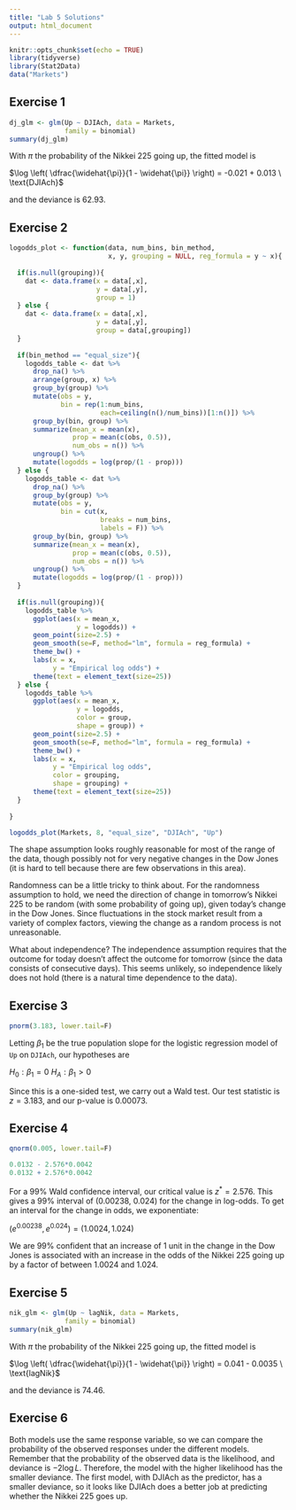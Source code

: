 ```yaml
---
title: "Lab 5 Solutions"
output: html_document
---
```


```r
knitr::opts_chunk$set(echo = TRUE)
library(tidyverse)
library(Stat2Data)
data("Markets")
```

## Exercise 1

```r
dj_glm <- glm(Up ~ DJIAch, data = Markets,
              family = binomial)
summary(dj_glm)
```

With $\pi$ the probability of the Nikkei 225 going up, the fitted model is 

$\log \left( \dfrac{\widehat{\pi}}{1 - \widehat{\pi}} \right) = -0.021 + 0.013 \ \text{DJIAch}$

and the deviance is 62.93.

## Exercise 2

```r
logodds_plot <- function(data, num_bins, bin_method,
                         x, y, grouping = NULL, reg_formula = y ~ x){
  
  if(is.null(grouping)){
    dat <- data.frame(x = data[,x], 
                      y = data[,y],
                      group = 1)
  } else {
    dat <- data.frame(x = data[,x], 
                      y = data[,y],
                      group = data[,grouping])
  }
  
  if(bin_method == "equal_size"){
    logodds_table <- dat %>%
      drop_na() %>%
      arrange(group, x) %>%
      group_by(group) %>%
      mutate(obs = y,
             bin = rep(1:num_bins,
                       each=ceiling(n()/num_bins))[1:n()]) %>%
      group_by(bin, group) %>%
      summarize(mean_x = mean(x),
                prop = mean(c(obs, 0.5)),
                num_obs = n()) %>%
      ungroup() %>%
      mutate(logodds = log(prop/(1 - prop)))
  } else {
    logodds_table <- dat %>%
      drop_na() %>%
      group_by(group) %>%
      mutate(obs = y,
             bin = cut(x, 
                       breaks = num_bins,
                       labels = F)) %>%
      group_by(bin, group) %>%
      summarize(mean_x = mean(x),
                prop = mean(c(obs, 0.5)),
                num_obs = n()) %>%
      ungroup() %>%
      mutate(logodds = log(prop/(1 - prop)))
  }
  
  if(is.null(grouping)){
    logodds_table %>%
      ggplot(aes(x = mean_x,
                 y = logodds)) +
      geom_point(size=2.5) +
      geom_smooth(se=F, method="lm", formula = reg_formula) +
      theme_bw() +
      labs(x = x,
           y = "Empirical log odds") +
      theme(text = element_text(size=25))
  } else {
    logodds_table %>%
      ggplot(aes(x = mean_x,
                 y = logodds,
                 color = group,
                 shape = group)) +
      geom_point(size=2.5) +
      geom_smooth(se=F, method="lm", formula = reg_formula) +
      theme_bw() +
      labs(x = x,
           y = "Empirical log odds",
           color = grouping,
           shape = grouping) +
      theme(text = element_text(size=25))
  }
  
}

logodds_plot(Markets, 8, "equal_size", "DJIAch", "Up")
```

The shape assumption looks roughly reasonable for most of the range of the data, though possibly not for very negative changes in the Dow Jones (it is hard to tell because there are few observations in this area). 

Randomness can be a little tricky to think about. For the randomness assumption to hold, we need the direction of change in tomorrow's Nikkei 225 to be random (with some probability of going up), given today's change in the Dow Jones. Since fluctuations in the stock market result from a variety of complex factors, viewing the change as a random process is not unreasonable.

What about independence? The independence assumption requires that the outcome for today doesn't affect the outcome for tomorrow (since the data consists of consecutive days). This seems unlikely, so independence likely does not hold (there is a natural time dependence to the data).

## Exercise 3

```r
pnorm(3.183, lower.tail=F)
```

Letting $\beta_1$ be the true population slope for the logistic regression model of `Up` on `DJIAch`, our hypotheses are

$H_0: \beta_1 = 0$ 
$H_A: \beta_1 > 0$

Since this is a one-sided test, we carry out a Wald test. Our test statistic is $z = 3.183$, and our p-value is 0.00073.

## Exercise 4

```r
qnorm(0.005, lower.tail=F)

0.0132 - 2.576*0.0042
0.0132 + 2.576*0.0042
```

For a 99% Wald confidence interval, our critical value is $z^* = 2.576$. This gives a 99% interval of (0.00238, 0.024) for the change in log-odds. To get an interval for the change in odds, we exponentiate: 

$(e^{0.00238}, e^{0.024}) = (1.0024, 1.024)$

We are 99% confident that an increase of 1 unit in the change in the Dow Jones is associated with an increase in the odds of the Nikkei 225 going up by a factor of between 1.0024 and 1.024.

## Exercise 5

```r
nik_glm <- glm(Up ~ lagNik, data = Markets,
              family = binomial)
summary(nik_glm)
```

With $\pi$ the probability of the Nikkei 225 going up, the fitted model is 

$\log \left( \dfrac{\widehat{\pi}}{1 - \widehat{\pi}} \right) = 0.041 - 0.0035 \ \text{lagNik}$

and the deviance is 74.46.

## Exercise 6

Both models use the same response variable, so we can compare the probability of the observed responses under the different models. Remember that the probability of the observed data is the likelihood, and deviance is $-2 \log L$. Therefore, the model with the higher likelihood has the smaller deviance. The first model, with DJIAch as the predictor, has a smaller deviance, so it looks like DJIAch does a better job at predicting whether the Nikkei 225 goes up.
